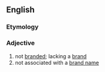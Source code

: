 ==English==

===Etymology===
{{prefix|en|un|branded}}

===Adjective===
{{en-adj|-}}

# not [[branded]]; lacking a [[brand]]
# not associated with a [[brand name]]